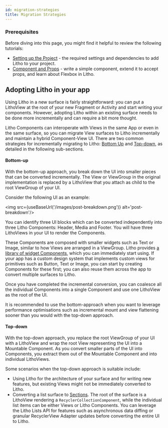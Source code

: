 ```yaml
---
id: migration-strategies
title: Migration Strategies
---
```



### Prerequisites

Before diving into this page, you might find it helpful to review the following tutorials:

* [Setting up the Project](/tutorial/project-setup.mdx) - the required settings and dependencies to add Litho to your project.
* [Component and Props](/tutorial/first-components.md) - write a simple component, extend it to accept props, and learn about Flexbox in Litho.

## Adopting Litho in your app

Using Litho in a new surface is fairly straightforward: you can put a LithoView at the root of your new Fragment or Activity and start writing your components.
However, adopting Litho within an existing surface needs to be done more incrementally and can require a bit more thought.

Litho Components can interoperate with Views in the same App or even in the same surface, so you can migrate View surfaces to Litho incrementally and maintain a hybrid Component-View UI.
There are two common strategies for incrementally migrating to Litho: [Bottom Up](#bottom-up) and [Top-down](#top-down), as detailed in the following sub-sections.

#### Bottom-up

With the bottom-up approach, you break down the UI into smaller pieces that can be converted incrementally. The View or ViewGroup in the original implementation is replaced by a LithoView that you attach as child to the root ViewGroup of your UI.

Consider the following UI as an example:

<img src={useBaseUrl('/images/post-breakdown.png')} alt='post-breakdown'/>

You can identify three UI blocks which can be converted independently into three Litho Components: Header, Media and Footer. You will have three LithoViews in your UI to render the Components.

These Components are composed with smaller widgets such as Text or Image, similar to how Views are arranged in a ViewGroup.
Litho provides [a library of widget Components](/widgets/builtin-widgets.mdx), which you can immediately start using. If your app has a custom design system that implements custom views for primitives such as Button, Text or Image, you can start by creating Components for these first; you can also reuse them across the app to convert multiple surfaces to Litho.

Once you have completed the incremental conversion, you can coalesce all the individual Components into a single Component and use one LithoView as the root of the UI.

It is recommended to use the bottom-approach when you want to leverage performance optimisations such as incremental mount and view flattening sooner than you would with the top-down approach.

#### Top-down
With the top-down approach, you replace the root ViewGroup of your UI with a LithoView and wrap the root View representing the UI into a Mountable Component. As you convert smaller parts of the UI into Components, you extract them out of the Mountable Component and into individual LithoViews.

Some scenarios when the top-down approach is suitable include:

* Using Litho for the architecture of your surface and for writing new features, but existing Views might not be immediately converted to Litho.
* Converting a list surface to [Sections](/docs/sections/start/). The root of the surface is a LithoView rendering a `RecyclerCollectionComponent`, while the individual list items can be either Views or Litho Components. You can leverage the Litho Lists API for features such as asynchronous data diffing or granular RecyclerView Adapter updates before converting the entire UI to Litho.

